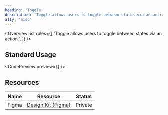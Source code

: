 ```yaml
---
heading: 'Toggle'
description: 'Toggle allows users to toggle between states via an action.'
a11y: 'misc'
---
```



<OverviewList rules={[
  'Toggle allows users to toggle between states via an action.',
]} />

## Standard Usage

<CodePreview preview={<BasicPreview />} />

<DripDivider />

## Resources

| Name     | Resource | Status                                               |
| -------- | -------- | ---------------------------------------------------- |
| Figma    | [Design Kit (Figma)](https://www.figma.com/design/ducwqOCxoxcWc3ReV3FYd8/Digital-University-Component-Library?m=auto&node-id=0-1)      |                         Private                      |